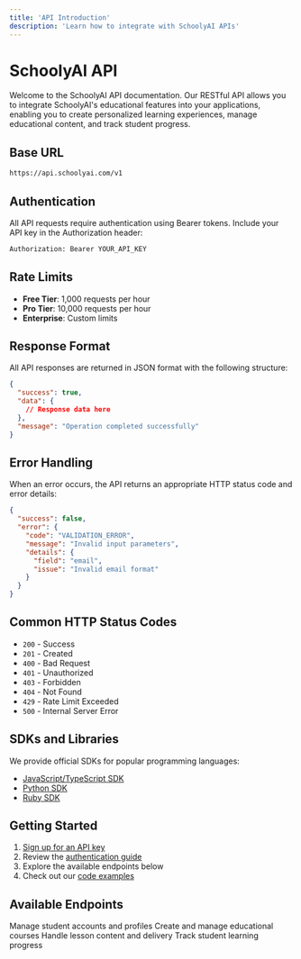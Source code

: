 ```yaml
---
title: 'API Introduction'
description: 'Learn how to integrate with SchoolyAI APIs'
---
```


# SchoolyAI API

Welcome to the SchoolyAI API documentation. Our RESTful API allows you to integrate SchoolyAI's educational features into your applications, enabling you to create personalized learning experiences, manage educational content, and track student progress.

## Base URL

```bash
https://api.schoolyai.com/v1
```

## Authentication

All API requests require authentication using Bearer tokens. Include your API key in the Authorization header:

```bash
Authorization: Bearer YOUR_API_KEY
```

## Rate Limits

- **Free Tier**: 1,000 requests per hour
- **Pro Tier**: 10,000 requests per hour
- **Enterprise**: Custom limits

## Response Format

All API responses are returned in JSON format with the following structure:

```json
{
  "success": true,
  "data": {
    // Response data here
  },
  "message": "Operation completed successfully"
}
```

## Error Handling

When an error occurs, the API returns an appropriate HTTP status code and error details:

```json
{
  "success": false,
  "error": {
    "code": "VALIDATION_ERROR",
    "message": "Invalid input parameters",
    "details": {
      "field": "email",
      "issue": "Invalid email format"
    }
  }
}
```

## Common HTTP Status Codes

- `200` - Success
- `201` - Created
- `400` - Bad Request
- `401` - Unauthorized
- `403` - Forbidden
- `404` - Not Found
- `429` - Rate Limit Exceeded
- `500` - Internal Server Error

## SDKs and Libraries

We provide official SDKs for popular programming languages:

- [JavaScript/TypeScript SDK](https://github.com/SchoolyAI/sdk-js)
- [Python SDK](https://github.com/SchoolyAI/sdk-python)
- [Ruby SDK](https://github.com/SchoolyAI/sdk-ruby)

## Getting Started

1. [Sign up for an API key](https://dashboard.schoolyai.com/api-keys)
2. Review the [authentication guide](/api-reference/authentication)
3. Explore the available endpoints below
4. Check out our [code examples](/api-reference/examples)

## Available Endpoints

<CardGroup cols={2}>
  <Card
    title="Students"
    icon="user-graduate"
    href="/api-reference/endpoint/students"
  >
    Manage student accounts and profiles
  </Card>
  <Card
    title="Courses"
    icon="book"
    href="/api-reference/endpoint/courses"
  >
    Create and manage educational courses
  </Card>
  <Card
    title="Lessons"
    icon="chalkboard-teacher"
    href="/api-reference/endpoint/lessons"
  >
    Handle lesson content and delivery
  </Card>
  <Card
    title="Progress"
    icon="chart-line"
    href="/api-reference/endpoint/progress"
  >
    Track student learning progress
  </Card>
</CardGroup>
